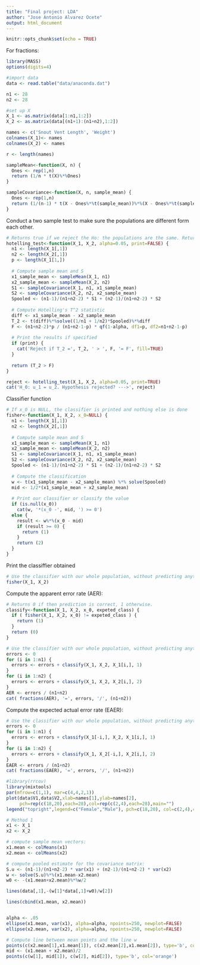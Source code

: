 ```yaml
---
title: "Final project: LDA"
author: "Jose Antonio Alvarez Ocete"
output: html_document
---
```


```r
knitr::opts_chunk$set(echo = TRUE)
```

For fractions:
```r
library(MASS)
options(digits=4)
```

```r
#import data
data <- read.table("data/anaconda.dat")

n1 <- 28
n2 <- 28

#set up X
X_1 <- as.matrix(data[1:n1,1:2])
X_2 <- as.matrix(data[(n1+1):(n1+n2),1:2])

names <- c('Snout Vent Length', 'Weight')
colnames(X_1)<- names
colnames(X_2) <- names

r <- length(names)

sampleMean<-function(X, n) {
  Ones <- rep(1,n)
  return (1/n * t(X)%*%Ones)
}

sampleCovariance<-function(X, n, sample_mean) {
  Ones <- rep(1,n)
  return (1/(n-1) * t(X - Ones%*%t(sample_mean))%*%(X - Ones%*%t(sample_mean)))
}
```

Conduct a two sample test to make sure the populations are different form each other.

```r
# Returns true if we reject the Ho: the populations are the same. Returns false if we fail to reject.
hotelling_test<-function(X_1, X_2, alpha=0.05, print=FALSE) {
  n1 <- length(X_1[,1])
  n2 <- length(X_2[,1])
  p <- length(X_1[1,])
  
  # Compute sample mean and S
  x1_sample_mean <- sampleMean(X_1, n1)
  x2_sample_mean <- sampleMean(X_2, n2)
  S1 <- sampleCovariance(X_1, n1, x1_sample_mean)
  S2 <- sampleCovariance(X_2, n2, x2_sample_mean)
  Spooled <- (n1-1)/(n1+n2-2) * S1 + (n2-1)/(n1+n2-2) * S2
  
  # Compute Hotelling's T^2 statistic
  diff <- x1_sample_mean - x2_sample_mean
  T_2 <- t(diff)%*%solve((1/n1 + 1/n2)*Spooled)%*%diff
  F <- (n1+n2-2)*p / (n1+n2-1-p) * qf(1-alpha, df1=p, df2=n1+n2-1-p)
  
  # Print the results if specified
  if (print) {
    cat('Reject if T_2 =', T_2, ' > ', F, '= F', fill=TRUE)
  }
  
  return (T_2 > F)
}

reject <- hotelling_test(X_1, X_2, alpha=0.05, print=TRUE)
cat('H_0: u_1 = u_2. Hypothesis rejected? --->', reject)

```

Classifier function

```r
# If x_0 is NULL, the classifier is printed and nothing else is done
fisher<-function(X_1, X_2, x_0=NULL) {
  n1 <- length(X_1[,1])
  n2 <- length(X_2[,1])
  
  # Compute sample mean and S
  x1_sample_mean <- sampleMean(X_1, n1)
  x2_sample_mean <- sampleMean(X_2, n2)
  S1 <- sampleCovariance(X_1, n1, x1_sample_mean)
  S2 <- sampleCovariance(X_2, n2, x2_sample_mean)
  Spooled <- (n1-1)/(n1+n2-2) * S1 + (n2-1)/(n1+n2-2) * S2
  
  # Compute the classification
  w <- t(x1_sample_mean - x2_sample_mean) %*% solve(Spooled)
  mid <- 1/2*(x1_sample_mean + x2_sample_mean)
  
  # Print our classifier or classify the value
  if (is.null(x_0))
    cat(w, '*(x_0 -', mid, ') >= 0')
  else {
    result <- w%*%(x_0 - mid)
    if (result >= 0) {
      return (1)
    }
    return (2) 
  }
}
```

Print the classiffier obtained

```r
# Use the classifier with our whole population, without predicting anything
fisher(X_1, X_2)
```

Compute the apparent error rate (AER):

```r
# Returns 0 if then prediction is correct, 1 otherwise. 
classify<-function(X_1, X_2, x_0, expeted_class) {
  if ( fisher(X_1, X_2, x_0) != expeted_class ) {
    return (1)
  }
  return (0)
}

# Use the classifier with our whole population, without predicting anything
errors <- 0
for (i in 1:n1) {
  errors <- errors + classify(X_1, X_2, X_1[i,], 1)
}
for (i in 1:n2) {
  errors <- errors + classify(X_1, X_2, X_2[i,], 2)
}
AER <- errors / (n1+n2)
cat( fractions(AER), '=', errors, '/', (n1+n2))
```

Compute the expected actual error rate (EAER):

```r
# Use the classifier with our whole population, without predicting anything
errors <- 0
for (i in 1:n1) {
  errors <- errors + classify(X_1[-i,], X_2, X_1[i,], 1)
}
for (i in 1:n2) {
  errors <- errors + classify(X_1, X_2[-i,], X_2[i,], 2)
}
EAER <- errors / (n1+n2)
cat( fractions(EAER), '=', errors, '/', (n1+n2))
```

```r
#library(rrcov)
library(mixtools)
par(mfrow=c(1,1), mar=c(4,4,2,1))
plot(data$V1,data$V2,xlab=names[1],ylab=names[2],
     pch=rep(c(18,20),each=28),col=rep(c(2,4),each=28),main="")
legend("topright",legend=c("Female","Male"), pch=c(18,20), col=c(2,4),cex=1)

# Method 1
x1 <- X_1
x2 <- X_2

# compute sample mean vectors:
x1.mean <- colMeans(x1)
x2.mean <- colMeans(x2)

# compute pooled estimate for the covariance matrix:
S.u <- (n1-1)/(n1+n2-2) * var(x1) + (n2-1)/(n1+n2-2) * var(x2)
w <- solve(S.u)%*%(x1.mean-x2.mean)
w0 <- -(x1.mean+x2.mean)%*%w/2

lines(data[,1],-(w[1]*data[,1]+w0)/w[2])

lines(cbind(x1.mean, x2.mean))


alpha <- .05
ellipse(x1.mean, var(x1), alpha=alpha, npoints=250, newplot=FALSE)
ellipse(x2.mean, var(x2), alpha=alpha, npoints=250, newplot=FALSE)

# Compute line between mean points and the line w
points(c(x2.mean[1],x1.mean[1]), c(x2.mean[2],x1.mean[2]), type='b', col='green')
mid <- (x1.mean + x2.mean)/2
points(c(w[1], mid[1]), c(w[2], mid[2]), type='b', col='orange')
```
